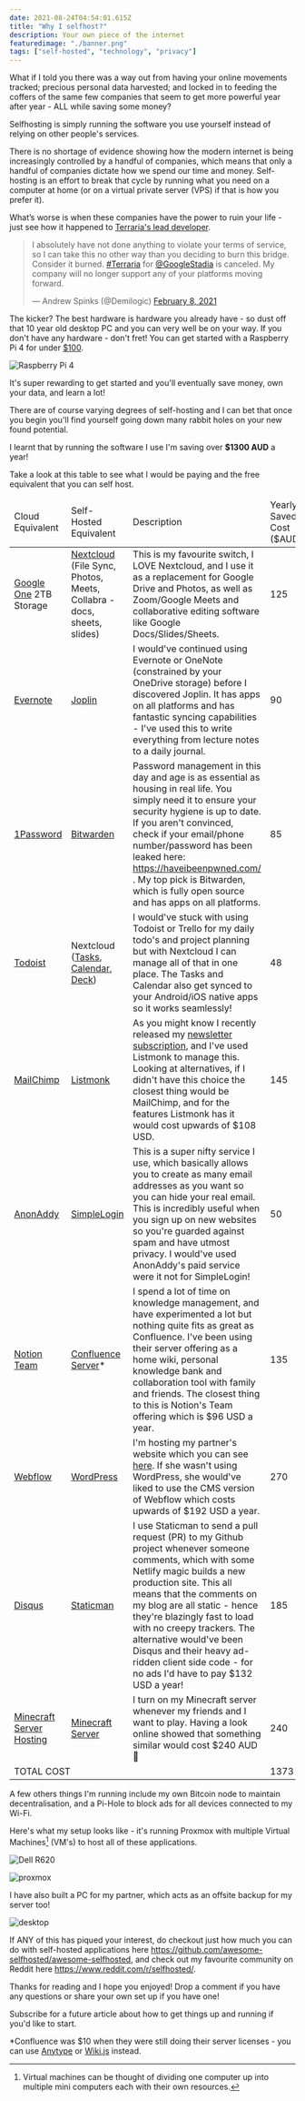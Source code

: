 ```yaml
---
date: 2021-08-24T04:54:01.615Z
title: "Why I selfhost?"
description: Your own piece of the internet
featuredimage: "./banner.png"
tags: ["self-hosted", "technology", "privacy"] 
---
```


What if I told you there was a way out from having your online movements tracked; precious personal data harvested; and locked in to feeding the coffers of the same few companies that seem to get more powerful year after year - ALL while saving some money?

Selfhosting is simply running the software you use yourself instead of relying on other people's services.

There is no shortage of evidence showing how the modern internet is being increasingly controlled by a handful of companies, which means that only a handful of companies dictate how we spend our time and money. Self-hosting is an effort to break that cycle by running what you need on a computer at home (or on a virtual private server (VPS) if that is how you prefer it).

What’s worse is when these companies have the power to ruin your life - just see how it happened to [Terraria's lead developer](https://arstechnica.com/gadgets/2021/02/terraria-developer-cancels-google-stadia-port-after-youtube-account-ban/).

<blockquote class="twitter-tweet"><p lang="en" dir="ltr">I absolutely have not done anything to violate your terms of service, so I can take this no other way than you deciding to burn this bridge. Consider it burned. <a href="https://twitter.com/hashtag/Terraria?src=hash&amp;ref_src=twsrc%5Etfw">#Terraria</a> for <a href="https://twitter.com/GoogleStadia?ref_src=twsrc%5Etfw">@GoogleStadia</a> is canceled. My company will no longer support any of your platforms moving forward.</p>&mdash; Andrew Spinks (@Demilogic) <a href="https://twitter.com/Demilogic/status/1358661842147692549?ref_src=twsrc%5Etfw">February 8, 2021</a></blockquote>

The kicker? The best hardware is hardware you already have - so dust off that 10 year old desktop PC and you can very well be on your way. If you don't have any hardware - don't fret! You can get started with a Raspberry Pi 4 for under [$100](https://core-electronics.com.au/raspberry-pi-4-model-b-4gb.html).

![Raspberry Pi 4](./raspberry.png "Raspberry Pi 4")

It's super rewarding to get started and you'll eventually save money, own your data, and learn a lot!

There are of course varying degrees of self-hosting and I can bet that once you begin you'll find yourself going down many rabbit holes on your new found potential. 

I learnt that by running the software I use I'm saving over **$1300 AUD** a year!

Take a look at this table to see what I would be paying and the free equivalent that you can self host. 

<table class="tg">
<colgroup>
    <col></col>
    <col ></col>
    <col ></col>
    <col ></col>
</colgroup>
<thead>
  <tr>
    <td class="tg-bold">Cloud Equivalent</td>
    <td class="tg-bold">Self-Hosted Equivalent</td>
    <td class="tg-bold">Description</td>
    <td class="tg-bold">Yearly Saved Cost ($AUD)</td>
  </tr>
</thead>
<tbody>
  <tr>
    <td class="tg-normal"><a href="https://one.google.com/storage#upgrade" target="_blank" rel="noopener noreferrer">Google One</a> 2TB Storage</td>
    <td class="tg-normal"><a href="https://nextcloud.com/" target="_blank" rel="noopener noreferrer">Nextcloud </a>(File Sync, Photos, Meets, Collabra - docs, sheets, slides)</td>
    <td class="tg-normal">This is my favourite switch, I LOVE Nextcloud, and I use it as a replacement for Google Drive and Photos, as well as Zoom/Google Meets and collaborative editing software like Google Docs/Slides/Sheets.</td>
    <td class="tg-normal">125</td>
  </tr>
  <tr>
    <td class="tg-normal"><a href="https://evernote.com/compare-plans">Evernote</a></td>
    <td class="tg-normal"><a href="https://joplinapp.org/" target="_blank" rel="noopener noreferrer">Joplin</a></td>
    <td class="tg-normal">I would've continued using Evernote or OneNote (constrained by your OneDrive storage) before I discovered Joplin. It has apps on all platforms and has fantastic syncing capabilities - I've used this to write everything from lecture notes to a daily journal.</td>
    <td class="tg-normal">90</td>
  </tr>
  <tr>
    <td class="tg-normal"><a href="https://1password.com/sign-up/" target="_blank" rel="noopener noreferrer">1Password</a></td>
    <td class="tg-normal"><a href="https://bitwarden.com/">Bitwarden</a></td>
    <td class="tg-normal">Password management in this day and age is as essential as housing in real life. You simply need it to ensure your security hygiene is up to date. If you aren't convinced, check if your email/phone number/password has been leaked here: <a href="https://haveibeenpwned.com/">https://haveibeenpwned.com/</a> . My top pick is Bitwarden, which is fully open source and has apps on all platforms.</td>
    <td class="tg-normal">85</td>
  </tr>
  <tr>
    <td class="tg-normal"><a href="https://todoist.com/pricing">Todoist</a></td>
    <td class="tg-normal">Nextcloud (<a href="https://apps.nextcloud.com/apps/tasks">Tasks</a>, <a href="https://apps.nextcloud.com/apps/calendar">Calendar</a>, <a href="https://apps.nextcloud.com/apps/calendar">Deck</a>)</td>
    <td class="tg-normal">I would've stuck with using Todoist or Trello for my daily todo's and project planning but with Nextcloud I can manage all of that in one place. The Tasks and Calendar also get synced to your Android/iOS native apps so it works seamlessly!</td>
    <td class="tg-normal">48</td>
  </tr>
  <tr>
    <td class="tg-normal"><a href="https://mailchimp.com/pricing/marketing/" target="_blank" rel="noopener noreferrer">MailChimp</a></td>
    <td class="tg-normal"><a href="http://listmonk.app/">Listmonk</a></td>
    <td class="tg-normal">As you might know I recently released my <a href="#newsletter">newsletter subscription</a>, and I've used Listmonk to manage this. Looking at alternatives, if I didn't have this choice the closest thing would be MailChimp, and for the features Listmonk has it would cost upwards of $108 USD. </td>
    <td class="tg-normal">145</td>
  </tr>
  <tr>
    <td class="tg-normal"><a href="https://anonaddy.com/#pricing">AnonAddy</a></td>
    <td class="tg-normal"><a href="https://simplelogin.io/">SimpleLogin</a></td>
    <td class="tg-normal">This is a super nifty service I use, which basically allows you to create as many email addresses as you want so you can hide your real email. This is incredibly useful when you sign up on new websites so you're guarded against spam and have utmost privacy. I would've used AnonAddy's paid service were it not for SimpleLogin!</td>
    <td class="tg-normal">50</td>
  </tr>
  <tr>
    <td class="tg-normal"><a href="https://www.notion.so/pricing">Notion Team</a></td>
    <td class="tg-normal"><a href="https://www.atlassian.com/software/confluence/features">Confluence Server</a>*</td>
    <td class="tg-normal">I spend a lot of time on knowledge management, and have experimented a lot but nothing quite fits as great as Confluence. I've been using their server offering as a home wiki, personal knowledge bank and collaboration tool with family and friends. The closest thing to this is Notion's Team offering which is $96 USD a year. </td>
    <td class="tg-normal">135</td>
  </tr>
  <tr>
    <td class="tg-normal"><a href="https://webflow.com/pricing#site">Webflow</a></td>
    <td class="tg-normal"><a href="https://wordpress.org/">WordPress</a></td>
    <td class="tg-normal">I'm hosting my partner's website which you can see <a href="https://angelahuang.studio/">here</a>. If she wasn't using WordPress, she would've liked to use the CMS version of Webflow which costs upwards of $192 USD a year.</td>
    <td class="tg-normal">270</td>
  </tr>
  <tr>
    <td class="tg-normal"><a href="https://disqus.com/pricing/" target="_blank" rel="noopener noreferrer">Disqus</a></td>
    <td class="tg-normal"><a href="https://staticman.net/">Staticman</a></td>
    <td class="tg-normal">I use Staticman to send a pull request (PR) to my Github project whenever someone comments, which with some Netlify magic builds a new production site. This all means that the comments on my blog are all static - hence they're blazingly fast to load with no creepy trackers. The alternative would've been Disqus and their heavy ad-ridden client side code - for no ads I'd have to pay $132 USD a year!</td>
    <td class="tg-normal">185</td>
  </tr>
  <tr>
    <td class="tg-normal"><a href="https://stipe.com.au/?page=products-minecraft.php&game=minecraft">Minecraft Server Hosting</a></td>
    <td class="tg-normal"><a href="https://github.com/itzg/docker-minecraft-server">Minecraft Server</a></td>
    <td class="tg-normal">I turn on my Minecraft server whenever my friends and I want to play. Having a look online showed that something similar would cost $240 AUD 🤯</td>
    <td class="tg-normal">240</td>
  </tr>
  <tr>
    <td class="tg-bold" colspan="3">TOTAL COST</td>
    <td class="tg-bold">1373</td>
  </tr>
</tbody>
</table>

A few others things I'm running include my own Bitcoin node to maintain decentralisation, and a Pi-Hole to block ads for all devices connected to my Wi-Fi. 

Here's what my setup looks like - it's running Proxmox with multiple Virtual Machines[^1] (VM's) to host all of these applications. 

![Dell R620](./homelab.png "My crown jewel - the Dell R620")

![proxmox](./proxmox.png "Proxmox Dashboard showing machine specifications")

I have also built a PC for my partner, which acts as an offsite backup for my server too! 

![desktop](./partner.png "My partner's desktop")

If ANY of this has piqued your interest, do checkout just how much you can do with self-hosted applications here https://github.com/awesome-selfhosted/awesome-selfhosted, and check out my favourite community on Reddit here https://www.reddit.com/r/selfhosted/.

Thanks for reading and I hope you enjoyed! Drop a comment if you have any questions or share your own set up if you have one!

Subscribe for a future article about how to get things up and running if you'd like to start.

*Confluence was $10 when they were still doing their server licenses - you can use [Anytype](https://anytype.io/) or [Wiki.js](https://js.wiki/) instead.

[^1]: Virtual machines can be thought of dividing one computer up into multiple mini computers each with their own resources.

